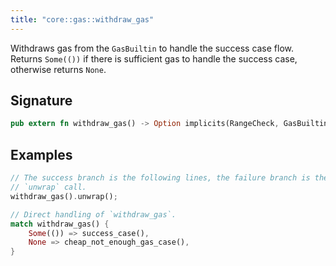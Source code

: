 ```yaml
---
title: "core::gas::withdraw_gas"
---
```


Withdraws gas from the `GasBuiltin` to handle the success case flow.
Returns `Some(())` if there is sufficient gas to handle the success case, otherwise
returns `None`.

## Signature

```rust
pub extern fn withdraw_gas() -> Option implicits(RangeCheck, GasBuiltin) nopanic;
```




## Examples

```rust
// The success branch is the following lines, the failure branch is the `panic` caused by the
// `unwrap` call.
withdraw_gas().unwrap();
```

```rust
// Direct handling of `withdraw_gas`.
match withdraw_gas() {
    Some(()) => success_case(),
    None => cheap_not_enough_gas_case(),
}
```

